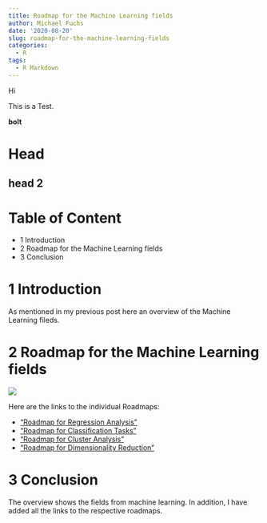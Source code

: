 ```yaml
---
title: Roadmap for the Machine Learning fields
author: Michael Fuchs
date: '2020-08-20'
slug: roadmap-for-the-machine-learning-fields
categories:
  - R
tags:
  - R Markdown
---
```


Hi

This is a Test.

**bolt**


# Head

## head 2

# Table of Content

+ 1 Introduction
+ 2 Roadmap for the Machine Learning fields
+ 3 Conclusion


# 1 Introduction

As mentioned in my previous post here an overview of the Machine Learning fileds.


# 2 Roadmap for the Machine Learning fields


![](/post/2020-08-20-roadmap-for-the-machine-learning-fields_files/p61p1.png)


Here are the links to the individual Roadmaps:

+ ["Roadmap for Regression Analysis"](https://michael-fuchs-python.netlify.app/2019/10/14/roadmap-for-regression-analysis/)
+ ["Roadmap for Classification Tasks"](https://michael-fuchs-python.netlify.app/2020/02/19/roadmap-for-classification-tasks/)
+ ["Roadmap for Cluster Analysis"](https://michael-fuchs-python.netlify.app/2020/07/14/roadmap-for-cluster-analysis/)
+ ["Roadmap for Dimensionality Reduction"](https://michael-fuchs-python.netlify.app/2020/08/18/roadmap-for-dimensionality-reduction/)



# 3 Conclusion

The overview shows the fields from machine learning. In addition, I have added all the links to the respective roadmaps.


